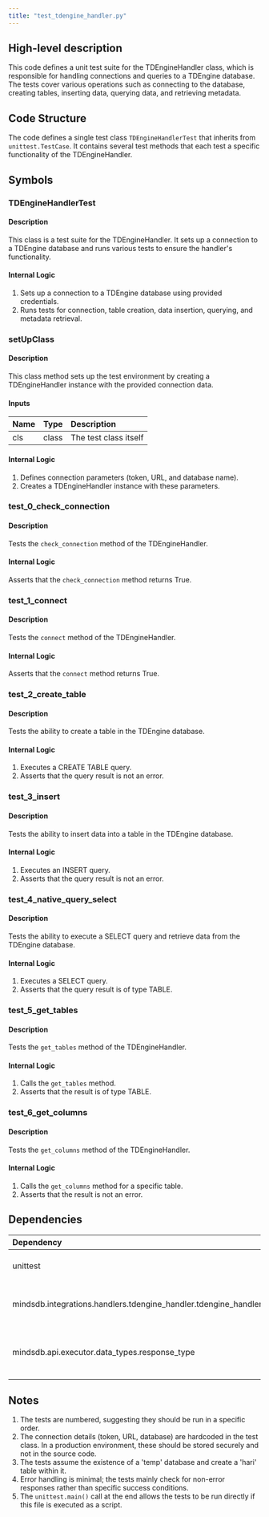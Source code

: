 ```yaml
---
title: "test_tdengine_handler.py"
---
```


## High-level description
This code defines a unit test suite for the TDEngineHandler class, which is responsible for handling connections and queries to a TDEngine database. The tests cover various operations such as connecting to the database, creating tables, inserting data, querying data, and retrieving metadata.

## Code Structure
The code defines a single test class `TDEngineHandlerTest` that inherits from `unittest.TestCase`. It contains several test methods that each test a specific functionality of the TDEngineHandler.

## Symbols

### TDEngineHandlerTest
#### Description
This class is a test suite for the TDEngineHandler. It sets up a connection to a TDEngine database and runs various tests to ensure the handler's functionality.

#### Internal Logic
1. Sets up a connection to a TDEngine database using provided credentials.
2. Runs tests for connection, table creation, data insertion, querying, and metadata retrieval.

### setUpClass
#### Description
This class method sets up the test environment by creating a TDEngineHandler instance with the provided connection data.

#### Inputs
| Name | Type | Description |
|:-----|:-----|:------------|
| cls | class | The test class itself |

#### Internal Logic
1. Defines connection parameters (token, URL, and database name).
2. Creates a TDEngineHandler instance with these parameters.

### test_0_check_connection
#### Description
Tests the `check_connection` method of the TDEngineHandler.

#### Internal Logic
Asserts that the `check_connection` method returns True.

### test_1_connect
#### Description
Tests the `connect` method of the TDEngineHandler.

#### Internal Logic
Asserts that the `connect` method returns True.

### test_2_create_table
#### Description
Tests the ability to create a table in the TDEngine database.

#### Internal Logic
1. Executes a CREATE TABLE query.
2. Asserts that the query result is not an error.

### test_3_insert
#### Description
Tests the ability to insert data into a table in the TDEngine database.

#### Internal Logic
1. Executes an INSERT query.
2. Asserts that the query result is not an error.

### test_4_native_query_select
#### Description
Tests the ability to execute a SELECT query and retrieve data from the TDEngine database.

#### Internal Logic
1. Executes a SELECT query.
2. Asserts that the query result is of type TABLE.

### test_5_get_tables
#### Description
Tests the `get_tables` method of the TDEngineHandler.

#### Internal Logic
1. Calls the `get_tables` method.
2. Asserts that the result is of type TABLE.

### test_6_get_columns
#### Description
Tests the `get_columns` method of the TDEngineHandler.

#### Internal Logic
1. Calls the `get_columns` method for a specific table.
2. Asserts that the result is not an error.

## Dependencies
| Dependency | Purpose |
|:-----------|:--------|
| unittest | Provides the testing framework |
| mindsdb.integrations.handlers.tdengine_handler.tdengine_handler | Contains the TDEngineHandler class being tested |
| mindsdb.api.executor.data_types.response_type | Provides the RESPONSE_TYPE enum for asserting query result types |

## Notes
1. The tests are numbered, suggesting they should be run in a specific order.
2. The connection details (token, URL, database) are hardcoded in the test class. In a production environment, these should be stored securely and not in the source code.
3. The tests assume the existence of a 'temp' database and create a 'hari' table within it.
4. Error handling is minimal; the tests mainly check for non-error responses rather than specific success conditions.
5. The `unittest.main()` call at the end allows the tests to be run directly if this file is executed as a script.